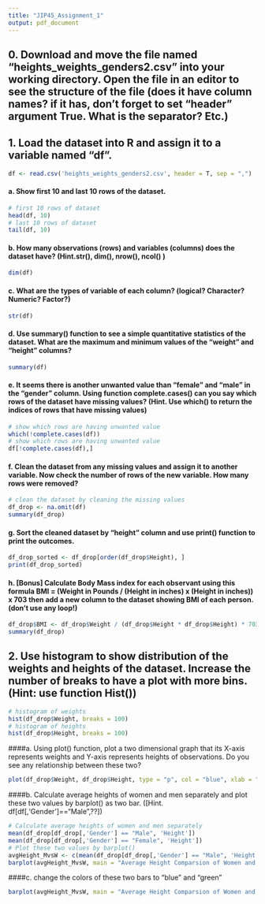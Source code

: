 ```yaml
---
title: "JIP45_Assignment_1"
output: pdf_document
---
```


## 0. Download and move the file named “heights_weights_genders2.csv” into your working directory. Open the file in an editor to see the structure of the file (does it have column names? if it has, don’t forget to set “header” argument True. What is the separator? Etc.)
## 1. Load the dataset into R and assign it to a variable named “df”.
```r
df <- read.csv('heights_weights_genders2.csv', header = T, sep = ",")
```
#### a. Show first 10 and last 10 rows of the dataset.
```r
# first 10 rows of dataset
head(df, 10)
# last 10 rows of dataset
tail(df, 10)
```
#### b. How many observations (rows) and variables (columns) does the dataset have? (Hint.str(), dim(), nrow(), ncol() )
```r
dim(df)
```
#### c. What are the types of variable of each column? (logical? Character? Numeric? Factor?)
```r
str(df)
```
#### d. Use summary() function to see a simple quantitative statistics of the dataset. What are the maximum and minimum values of the “weight” and “height” columns?
```r
summary(df)
```
#### e. It seems there is another unwanted value than “female” and “male” in the “gender” column. Using function complete.cases() can you say which rows of the dataset have missing values? (Hint. Use which() to return the indices of rows that have missing values)
```r
# show which rows are having unwanted value
which(!complete.cases(df))
# show which rows are having unwanted value
df[!complete.cases(df),]
```
#### f. Clean the dataset from any missing values and assign it to another variable. Now check the number of rows of the new variable. How many rows were removed?
```r
# clean the dataset by cleaning the missing values
df_drop <- na.omit(df)
summary(df_drop)
```
#### g. Sort the cleaned dataset by “height” column and use print() function to print the outcomes.
```r
df_drop_sorted <- df_drop[order(df_drop$Height), ]
print(df_drop_sorted)
```
#### h. [Bonus] Calculate Body Mass index for each observant using this formula BMI = (Weight in Pounds / (Height in inches) x (Height in inches)) x 703 then add a new column to the dataset showing BMI of each person. (don’t use any loop!)
```r
df_drop$BMI <- df_drop$Weight / (df_drop$Height * df_drop$Height) * 703
summary(df_drop)
```
## 2. Use histogram to show distribution of the weights and heights of the dataset. Increase the number of breaks to have a plot with more bins. (Hint: use function Hist())

```r
# histogram of weights
hist(df_drop$Weight, breaks = 100)
# histogram of heights
hist(df_drop$Height, breaks = 100)
```

####a. Using plot() function, plot a two dimensional graph that its X-axis represents weights and Y-axis represents heights of observations. Do you see any relationship between these two?

```r
plot(df_drop$Weight, df_drop$Height, type = "p", col = "blue", xlab = "Weights", ylab = "Heights", main = "Relationship graph")
```

####b. Calculate average heights of women and men separately and plot these two values by barplot() as two bar. ([Hint. df[df[,'Gender']=="Male",??])

```r
# Calculate average heights of women and men separately
mean(df_drop[df_drop[,'Gender'] == "Male", 'Height'])
mean(df_drop[df_drop[,'Gender'] == "Female", 'Height'])
# Plot these two values by barplot()
avgHeight_MvsW <- c(mean(df_drop[df_drop[,'Gender'] == "Male", 'Height']), mean(df_drop[df_drop[,'Gender'] == "Female", 'Height']))
barplot(avgHeight_MvsW, main = "Average Height Comparsion of Women and Men", ylab = "Heights",legend.text = c("Male", "Female"))
```

####c. change the colors of these two bars to “blue” and “green”

```r
barplot(avgHeight_MvsW, main = "Average Height Comparsion of Women and Men", ylab = "Heights", col = c("blue", "green"), legend.text = c("Male", "Female"))
```
